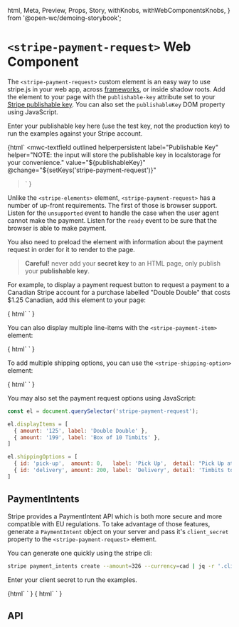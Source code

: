   html,
  Meta,
  Preview,
  Props,
  Story,
  withKnobs,
  withWebComponentsKnobs,
} from '@open-wc/demoing-storybook';





<Meta title="Elements/Stripe Payment Request" />

# `<stripe-payment-request>` Web Component

The `<stripe-payment-request>` custom element is an easy way to use stripe.js in your web app,
across [frameworks](/?path=/docs/framework-examples-angular--stripe-elements), or inside shadow roots.
Add the element to your page with the `publishable-key` attribute set to your
[Stripe publishable key](https://dashboard.stripe.com/account/apikeys).
You can also set the `publishableKey` DOM property using JavaScript.

Enter your publishable key here (use the test key, not the production key) to run the examples against your Stripe account.

<Story name="Enter a Publishable Key" height="80px">{html`
  <mwc-textfield
    outlined
    helperpersistent
    label="Publishable Key"
    helper="NOTE: the input will store the publishable key in localstorage for your convenience."
    value="${publishableKey}"
    @change="${setKeys('stripe-payment-request')}"
  > </mwc-textfield>`
}</Story>

Unlike the `<stripe-elements>` element, `<stripe-payment-request>` has a number of up-front requirements.
The first of those is browser support.
Listen for the `unsupported` event to handle the case when the user agent cannot make the payment.
Listen for the `ready` event to be sure that the browser is able to make payment.

You also need to preload the element with information about the payment request in order for it to render to the page.

> **Careful!** never add your **secret key** to an HTML page, only publish your **publishable key**.

For example, to display a payment request button to request a payment to a Canadian Stripe account
for a purchase labelled "Double Double" that costs $1.25 Canadian, add this element to your page:

<Preview withSource="open">
  <Story name="Simple Payment Request">{
      html`
        <payment-request-demo>
          <stripe-payment-request
              publishable-key="${publishableKey}"
              generate="source"
              amount="125"
              label="Double Double"
              country="CA"
              currency="cad">
          </stripe-payment-request>
        </payment-request-demo>
      `
  }</Story>
</Preview>

You can also display multiple line-items with the `<stripe-payment-item>` element:

<Preview withSource="open">
  <Story name="Payment Request with Display Items">{
    html`
      <payment-request-demo>
        <stripe-payment-request
            publishable-key="${publishableKey}"
            generate="token"
            amount="326"
            label="Double Double"
            country="CA"
            currency="cad">
          <stripe-display-item data-amount="125" data-label="Double Double"> </stripe-display-item>
          <stripe-display-item data-amount="199" data-label="Box of 10 Timbits"> </stripe-display-item>
        </stripe-payment-request>
      </payment-request-demo>
    `
  }</Story>
</Preview>

To add multiple shipping options, you can use the `<stripe-shipping-option>` element:

<Preview withSource="open">
  <Story name="Payment Request with Display Items and Shipping Options">{
    html`
      <payment-request-demo>
        <stripe-payment-request
            publishable-key="${publishableKey}"
            generate="payment-method"
            request-payer-name
            request-payer-email
            request-payer-phone
            amount="326"
            label="Double Double"
            country="CA"
            currency="cad">
          <stripe-display-item data-amount="125" data-label="Double Double"> </stripe-display-item>
          <stripe-display-item data-amount="199" data-label="Box of 10 Timbits"> </stripe-display-item>
          <stripe-shipping-option data-id="pick-up" data-label="Pick Up" data-detail="Pick Up at Your Local Timmy's" data-amount="0"> </stripe-shipping-option>
          <stripe-shipping-option data-id="delivery" data-label="Delivery" data-detail="Timbits to Your Door" data-amount="200"> </stripe-shipping-option>
        </stripe-payment-request>
      </payment-request-demo>
    `
  }</Story>
</Preview>

You may also set the payment request options using JavaScript:

```js
const el = document.querySelector('stripe-payment-request');

el.displayItems = [
  { amount: '125', label: 'Double Double' },
  { amount: '199', label: 'Box of 10 Timbits' },
]

el.shippingOptions = [
  { id: 'pick-up',  amount: 0,   label: 'Pick Up',  detail: "Pick Up at Your Local Timmy's" },
  { id: 'delivery', amount: 200, label: 'Delivery', detail: 'Timbits to Your Door' }
]
```

## PaymentIntents

Stripe provides a PaymentIntent API which is both more secure and more compatible with EU regulations.
To take advantage of those features, generate a `PaymentIntent` object on your server and
pass it's `client_secret` property to the `<stripe-payment-request>` element.

You can generate one quickly using the stripe cli:

```bash
stripe payment_intents create --amount=326 --currency=cad | jq -r '.client_secret'
```

Enter your client secret to run the examples.

<Story name="Enter a Client Secret" height="80px">
  {html`
    <mwc-textfield id="client-secret-input" outlined label="Client Secret" @change="${setClientSecrets('.uses-client-secret stripe-payment-request')}"> </mwc-textfield>`
  }
</Story>


<Preview withSource="open">
  <Story name="Payment Request with Payment Intent">{
    html`
      <payment-request-demo class="uses-client-secret">
        <stripe-payment-request
            publishable-key="${publishableKey}"
            generate="payment-method"
            client-secret="pi_XXXXXXXXXXXXXXXXXXXXXXXX_secret_XXXXXXXXXXXXXXXXXXXXXXXXX"
            request-payer-name
            request-payer-email
            request-payer-phone
            amount="326"
            label="Double Double"
            country="CA"
            currency="cad">
        </stripe-payment-request>
      </payment-request-demo>
    `
  }</Story>
</Preview>

## API

<Props of="stripe-payment-request" />
